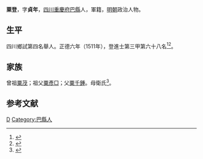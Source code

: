{{明清人物信息框
| 姓名 = 粟登
| 原名 =
| 圖片名稱= 
| 圖片大小 =
| 圖片說明 = 
| 最高職務 =
| 國家 = 大明 
| 爵位 =
| 籍貫 = [[四川|四川]][[重慶府|重慶府]][[巴縣_(重慶)|巴縣]]
| 族裔 = 
| 字號 = 
| 諡號 =
| 出生日期 = 二月二十一日
| 出生地點 =
| 逝世日期 = 卒年不詳
| 逝世地點 =
| 墓葬 =
| 配偶 = 曹氏
| 親屬 = 曾祖[[粟茂|粟茂]]，祖[[粟彥□|粟彥□]]，父[[粟千鍾|粟千鍾]]，母衛氏
| 出身 =
* 正德六年辛未科同進士出身
| 經歷 =
| 著作 =  
}}
'''粟登'''{{BD|1478年||？年||}}，字'''貞年'''，[[四川|四川]][[重慶府|重慶府]][[巴縣_(重慶)|巴縣]]人，軍籍，[[明朝|明朝]]政治人物。

== 生平 ==
四川鄉試第四名舉人。正德六年（1511年），登進士第三甲第六十八名<ref>{{Cite book|title=《皇明贡举考》卷五|last=（明）[[张朝瑞|张朝瑞]]|first=|publisher=《续修四库全书》史部第828册|year=|isbn=|location=|pages=}}</ref><ref>{{Cite book|title=贡举志五种 上|last=鲁小俊，江俊伟著|first=|publisher=武汉：武汉大学出版社|year=2009|isbn=978-7-307-07043-1|location=|pages=}}</ref>。

==家族==
曾祖[[粟茂|粟茂]]；祖父[[粟彥□|粟彥□]]；父[[粟千鍾|粟千鍾]]。母衛氏<ref>{{Cite book|title=天一阁藏明代科举录选刊 登科录 点校本|last=龚延明主编|first=|publisher=宁波出版社|year=2016|isbn=978-7-5526-2320-8|location=宁波|pages=|quote=《天一閣藏明代科舉錄選刊.登科錄》之《正德六年辛未科進士登科錄》}}</ref>。

==参考文献==
{{reflist}}

{{正德六年辛未科殿試金榜}}

{{Authority control}}

{{DEFAULTSORT:S}}
[[Category:粟姓|D]]
[[Category:巴縣人|Category:巴縣人]]


{{明朝人物小作品}}